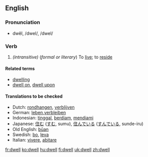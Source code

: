==English==
=== Pronunciation ===
*dwĕl, /dwel/, /dwel/

===Verb ===
{{irregverb|'''to dwell'''|'''[[dwells]]'''|'''[[dwelt]] '''or''' [[dwelled]]'''|'''[[dwelt]] '''or''' [[dwelled]]'''|'''[[dwelling]]'''}}

#''(intransitive)'' (''formal or literary'') To [[live]]; to [[reside]]

==== Related terms ====
*[[dwelling]]
*[[dwell on]], [[dwell upon]]

==== Translations to be checked ====
*Dutch: [[rondhangen]], [[verblijven]]
*German: [[leben]],[[verbleiben]]
*Indonesian: [[tinggal]], [[diam|berdiam]], [[diam|mendiami]]
*Japanese: [[住む]] ([[すむ]], sumu), [[住んでいる]] ([[すんでいる]], sunde-iru)
*Old English: [[buan|būan]]
*Swedish: [[bo]], [[leva]]
*Italian: [[vivere]], [[abitare]]

[[fr:dwell]]
[[ko:dwell]]
[[hu:dwell]]
[[fi:dwell]]
[[uk:dwell]]
[[zh:dwell]]